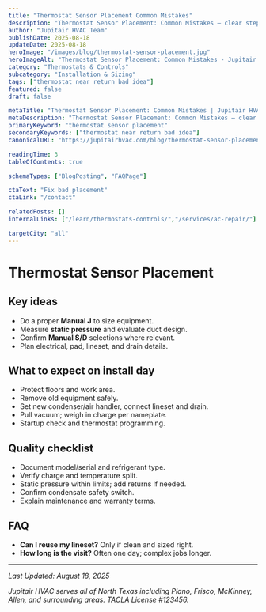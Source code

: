 ```yaml
---
title: "Thermostat Sensor Placement Common Mistakes"
description: "Thermostat Sensor Placement: Common Mistakes — clear steps, practical detail, and when to call a pro in North Texas."
author: "Jupitair HVAC Team"
publishDate: 2025-08-18
updateDate: 2025-08-18
heroImage: "/images/blog/thermostat-sensor-placement.jpg"
heroImageAlt: "Thermostat Sensor Placement: Common Mistakes - Jupitair HVAC"
category: "Thermostats & Controls"
subcategory: "Installation & Sizing"
tags: ["thermostat near return bad idea"]
featured: false
draft: false

metaTitle: "Thermostat Sensor Placement: Common Mistakes | Jupitair HVAC"
metaDescription: "Thermostat Sensor Placement: Common Mistakes — clear steps, practical detail, and when to call a pro in North Texas."
primaryKeyword: "thermostat sensor placement"
secondaryKeywords: ["thermostat near return bad idea"]
canonicalURL: "https://jupitairhvac.com/blog/thermostat-sensor-placement"

readingTime: 3
tableOfContents: true

schemaTypes: ["BlogPosting", "FAQPage"]

ctaText: "Fix bad placement"
ctaLink: "/contact"

relatedPosts: []
internalLinks: ["/learn/thermostats-controls/","/services/ac-repair/"]

targetCity: "all"
---
```



# Thermostat Sensor Placement



## Key ideas
- Do a proper **Manual J** to size equipment.
- Measure **static pressure** and evaluate duct design.
- Confirm **Manual S/D** selections where relevant.
- Plan electrical, pad, lineset, and drain details.



<BlogCTA variant="inline" />

## What to expect on install day
- Protect floors and work area.
- Remove old equipment safely.
- Set new condenser/air handler, connect lineset and drain.
- Pull vacuum; weigh in charge per nameplate.
- Startup check and thermostat programming.


## Quality checklist
- Document model/serial and refrigerant type.
- Verify charge and temperature split.
- Static pressure within limits; add returns if needed.
- Confirm condensate safety switch.
- Explain maintenance and warranty terms.


## FAQ
- **Can I reuse my lineset?** Only if clean and sized right.
- **How long is the visit?** Often one day; complex jobs longer.

---

<BlogCTA variant="end" />

*Last Updated: August 18, 2025*

*Jupitair HVAC serves all of North Texas including Plano, Frisco, McKinney, Allen, and surrounding areas. TACLA License #123456.*
